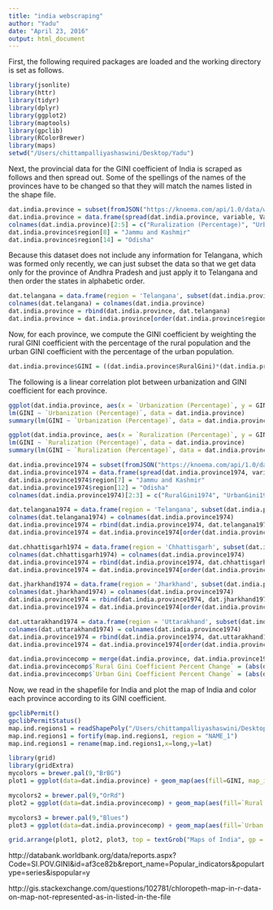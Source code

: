 ```yaml
---
title: "india webscraping"
author: "Yadu"
date: "April 23, 2016"
output: html_document
---
```


First, the following required packages are loaded and the working directory is set as follows. 

```r
library(jsonlite)
library(httr)
library(tidyr)
library(dplyr)
library(ggplot2)
library(maptools)
library(gpclib)
library(RColorBrewer)
library(maps)
setwd("/Users/chittampalliyashaswini/Desktop/Yadu")
```

Next, the provincial data for the GINI coefficient of India is scraped as follows and then spread out. Some of the spellings of the names of the provinces have to be changed so that they will match the names listed in the shape file. 

```r
dat.india.province = subset(fromJSON("https://knoema.com/api/1.0/data/wiwuiff?Time=2005-2005&region=1000130,1000020,1000040,1000050,1000060,1000080,1000090,1000100,1000110,1000120,1000140,1000150,1000160,1000220,1000210,1000230,1000290,1000280,1000270,1000250&variable=1000130,1000140,1000070,1000080&Frequencies=A")$data, select = -c(Unit, Time, RegionId, Frequency, Scale))
dat.india.province = data.frame(spread(dat.india.province, variable, Value))
colnames(dat.india.province)[2:5] = c("Ruralization (Percentage)", "Urbanization (Percentage)", "RuralGini", "UrbanGini")
dat.india.province$region[8] = "Jammu and Kashmir"
dat.india.province$region[14] = "Odisha"
```

Because this dataset does not include any information for Telangana, which was formed only recently, we can just subset the data so that we get data only for the province of Andhra Pradesh and just apply it to Telangana and then order the states in alphabetic order.

```r
dat.telangana = data.frame(region = 'Telangana', subset(dat.india.province, region == "Andhra Pradesh", select = -c(region)))
colnames(dat.telangana) = colnames(dat.india.province)
dat.india.province = rbind(dat.india.province, dat.telangana)
dat.india.province = dat.india.province[order(dat.india.province$region),]
```

Now, for each province, we compute the GINI coefficient by weighting the rural GINI coefficient with the percentage of the rural population and the urban GINI coefficient with the percentage of the urban population.

```r
dat.india.province$GINI = ((dat.india.province$RuralGini)*(dat.india.province$Ruralization) + (dat.india.province$UrbanGini)*(dat.india.province$Urbanization))/100
```

The following is a linear correlation plot between urbanization and GINI coefficient for each province. 

```r
ggplot(dat.india.province, aes(x = `Urbanization (Percentage)`, y = GINI)) + geom_point(color = "red") + geom_smooth(method = "lm")
lm(GINI ~ `Urbanization (Percentage)`, data = dat.india.province)
summary(lm(GINI ~ `Urbanization (Percentage)`, data = dat.india.province))
```

```r
ggplot(dat.india.province, aes(x = `Ruralization (Percentage)`, y = GINI)) + geom_point(color = "red") + geom_smooth(method = "lm")
lm(GINI ~ `Ruralization (Percentage)`, data = dat.india.province)
summary(lm(GINI ~ `Ruralization (Percentage)`, data = dat.india.province))
```

```r
dat.india.province1974 = subset(fromJSON("https://knoema.com/api/1.0/data/wiwuiff?Time=1974-1974&region=1000130,1000020,1000030,1000040,1000050,1000060,1000070,1000080,1000090,1000100,1000110,1000120,1000140,1000150,1000160,1000170,1000180,1000190,1000200,1000210,1000220,1000230,1000240,1000250,1000260,1000270,1000280,1000290&variable=1000070,1000080,1000140,1000130&Frequencies=A")$data, select = c(variable, region, Value))
dat.india.province1974 = data.frame(spread(dat.india.province1974, variable, Value))
dat.india.province1974$region[7] = "Jammu and Kashmir"
dat.india.province1974$region[12] = "Odisha"
colnames(dat.india.province1974)[2:3] = c("RuralGini1974", "UrbanGini1974")
```

```r
dat.telangana1974 = data.frame(region = 'Telangana', subset(dat.india.province1974, region == "Andhra Pradesh", select = -c(region)))
colnames(dat.telangana1974) = colnames(dat.india.province1974)
dat.india.province1974 = rbind(dat.india.province1974, dat.telangana1974)
dat.india.province1974 = dat.india.province1974[order(dat.india.province1974$region),]

dat.chhattisgarh1974 = data.frame(region = 'Chhattisgarh', subset(dat.india.province1974, region == "Madhya Pradesh", select = -c(region))) 
colnames(dat.chhattisgarh1974) = colnames(dat.india.province1974)
dat.india.province1974 = rbind(dat.india.province1974, dat.chhattisgarh1974)
dat.india.province1974 = dat.india.province1974[order(dat.india.province1974$region),]

dat.jharkhand1974 = data.frame(region = 'Jharkhand', subset(dat.india.province1974, region == "Bihar", select = -c(region))) 
colnames(dat.jharkhand1974) = colnames(dat.india.province1974)
dat.india.province1974 = rbind(dat.india.province1974, dat.jharkhand1974)
dat.india.province1974 = dat.india.province1974[order(dat.india.province1974$region),]

dat.uttarakhand1974 = data.frame(region = 'Uttarakhand', subset(dat.india.province1974, region == "Uttar Pradesh", select = -c(region))) 
colnames(dat.uttarakhand1974) = colnames(dat.india.province1974)
dat.india.province1974 = rbind(dat.india.province1974, dat.uttarakhand1974)
dat.india.province1974 = dat.india.province1974[order(dat.india.province1974$region),]

dat.india.provincecomp = merge(dat.india.province, dat.india.province1974, by = "region")
dat.india.provincecomp$`Rural Gini Coefficient Percent Change` = (abs(dat.india.provincecomp$RuralGini-dat.india.provincecomp$RuralGini1974)/dat.india.provincecomp$RuralGini)*100
dat.india.provincecomp$`Urban Gini Coefficient Percent Change` = (abs(dat.india.provincecomp$UrbanGini-dat.india.provincecomp$UrbanGini1974)/dat.india.provincecomp$UrbanGini)*100
```

Now, we read in the shapefile for India and plot the map of India and color each province according to its GINI coefficient. 

```r
gpclibPermit()
gpclibPermitStatus()
map.ind.regions1 = readShapePoly("/Users/chittampalliyashaswini/Desktop/Yadu/IND_adm_shp/IND_adm1.shp", proj4string=CRS("+proj=longlat +datum=NAD27"))
map.ind.regions1 = fortify(map.ind.regions1, region = "NAME_1")
map.ind.regions1 = rename(map.ind.regions1,x=long,y=lat)

library(grid)
library(gridExtra)
mycolors = brewer.pal(9,"BrBG")
plot1 = ggplot(data=dat.india.province) + geom_map(aes(fill=GINI, map_id=region),map=map.ind.regions1) + expand_limits(map.ind.regions1) + coord_map("polyconic") + theme_bw() + scale_fill_gradientn(name="GINI", colours = mycolors) + theme(legend.justification=c(1,0),legend.position=c(1,0),legend.background=element_rect(colour="black"))

mycolors2 = brewer.pal(9,"OrRd")
plot2 = ggplot(data=dat.india.provincecomp) + geom_map(aes(fill=`Rural Gini Coefficient Percent Change`, map_id=region),map=map.ind.regions1) + expand_limits(map.ind.regions1) + coord_map("polyconic") + theme_bw() + scale_fill_gradientn(name="Rural GINI % Change", colours = mycolors2) + theme(legend.justification=c(1,0),legend.position=c(1,0),legend.background=element_rect(colour="black"))

mycolors3 = brewer.pal(9,"Blues")
plot3 = ggplot(data=dat.india.provincecomp) + geom_map(aes(fill=`Urban Gini Coefficient Percent Change`, map_id=region),map=map.ind.regions1) + expand_limits(map.ind.regions1) + coord_map("polyconic") + theme_bw() + scale_fill_gradientn(name="Urban GINI % Change", colours = mycolors3) + theme(legend.justification=c(1,0),legend.position=c(1,0),legend.background=element_rect(colour="black"))

grid.arrange(plot1, plot2, plot3, top = textGrob("Maps of India", gp = gpar(fontface = "bold")), ncol = 1, nrow = 3)
```

http://databank.worldbank.org/data/reports.aspx?Code=SI.POV.GINI&id=af3ce82b&report_name=Popular_indicators&populartype=series&ispopular=y

http://gis.stackexchange.com/questions/102781/chloropeth-map-in-r-data-on-map-not-represented-as-in-listed-in-the-file